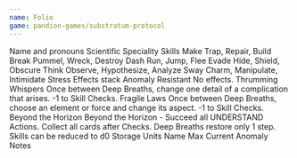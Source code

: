 ```yaml
---
name: Folio
game: pandion-games/substratum-protocol
---
```


<Fields>
  <TextField name="name">Name and pronouns</TextField>
  <TextField name="speciality">Scientific Speciality</TextField>
</Fields>

<Columns>
  <Stack>
    <Fields>
      <Heading>Skills</Heading>
      <Box>
        <Row>
          <Label>Make</Label>
          <SelectField
            name="skills.make.max"
            options={["d4", "d6", "d8", "d10", "d12"]}
            defaultValue="d4"
            tooltip="Max"
          ></SelectField>
          <SelectField
            name="skills.make.current"
            options={["d4", "d6", "d8", "d10", "d12"]}
            defaultValue="d4"
            tooltip="Current"
          ></SelectField>
        </Row>
        <Detail>Trap, Repair, Build</Detail>
      </Box>
      <Box>
        <Row>
          <Label>Break</Label>
          <SelectField
            name="skills.break.max"
            options={["d4", "d6", "d8", "d10", "d12"]}
            defaultValue="d4"
            tooltip="Max"
          ></SelectField>
          <SelectField
            name="skills.break.current"
            options={["d4", "d6", "d8", "d10", "d12"]}
            defaultValue="d4"
            tooltip="Current"
          ></SelectField>
        </Row>
        <Detail>Pummel, Wreck, Destroy</Detail>
      </Box>
      <Box>
        <Row>
          <Label>Dash</Label>
          <SelectField
            name="skills.dash.max"
            options={["d4", "d6", "d8", "d10", "d12"]}
            defaultValue="d4"
            tooltip="Max"
          ></SelectField>
          <SelectField
            name="skills.dash.current"
            options={["d4", "d6", "d8", "d10", "d12"]}
            defaultValue="d4"
            tooltip="Current"
          ></SelectField>
        </Row>
        <Detail>Run, Jump, Flee</Detail>
      </Box>
      <Box>
        <Row>
          <Label>Evade</Label>
          <SelectField
            name="skills.evade.max"
            options={["d4", "d6", "d8", "d10", "d12"]}
            defaultValue="d4"
            tooltip="Max"
          ></SelectField>
          <SelectField
            name="skills.evade.current"
            options={["d4", "d6", "d8", "d10", "d12"]}
            defaultValue="d4"
            tooltip="Current"
          ></SelectField>
        </Row>
        <Detail>Hide, Shield, Obscure</Detail>
      </Box>
      <Box>
        <Row>
          <Label>Think</Label>
          <SelectField
            name="skills.think.max"
            options={["d4", "d6", "d8", "d10", "d12"]}
            defaultValue="d4"
            tooltip="Max"
          ></SelectField>
          <SelectField
            name="skills.think.current"
            options={["d4", "d6", "d8", "d10", "d12"]}
            defaultValue="d4"
            tooltip="Current"
          ></SelectField>
        </Row>
        <Detail>Observe, Hypothesize, Analyze</Detail>
      </Box>
      <Box>
        <Row>
          <Label>Sway</Label>
          <SelectField
            name="skills.sway.max"
            options={["d4", "d6", "d8", "d10", "d12"]}
            defaultValue="d4"
            tooltip="Max"
          ></SelectField>
          <SelectField
            name="skills.sway.current"
            options={["d4", "d6", "d8", "d10", "d12"]}
            defaultValue="d4"
            tooltip="Current"
          ></SelectField>
        </Row>
        <Detail>Charm, Manipulate, Intimidate</Detail>
      </Box>
    </Fields>
  </Stack>
  <Stack>
    <Fields>
      <Row>
        <Heading>Stress</Heading>
        <Detail>Effects stack</Detail>
      </Row>
      <Row>
        <Label>Anomaly Resistant</Label>
        <Tracker name="stress.1" min={2} max={2} />
      </Row>
      <Detail>No effects.</Detail>
      <Row>
        <Label>Thrumming Whispers</Label>
        <Tracker name="stress.1" min={2} max={2} />
      </Row>
      <Detail>
        Once between Deep Breaths, change one detail of a complication that
        arises. -1 to Skill Checks.
      </Detail>
      <Row>
        <Label>Fragile Laws</Label>
        <Tracker name="stress.1" min={3} max={3} />
      </Row>
      <Detail>
        Once between Deep Breaths, choose an element or force and change its
        aspect. -1 to Skill Checks.
      </Detail>
      <Row>
        <Label>Beyond the Horizon</Label>
        <Tracker name="stress.1" min={4} max={4} />
      </Row>
      <Detail>
        Beyond the Horizon - Succeed all UNDERSTAND Actions. Collect all cards
        after Checks. Deep Breaths restore only 1 step. Skills can be reduced to
        d0
      </Detail>
    </Fields>
  </Stack>
</Columns>

<Fields>
  <Heading>Storage Units</Heading>
  <List min={3} max={3} name="storage">
    <Row>
      <TextField name="name">Name</TextField>
      <SelectField
        name="max"
        options={["d4", "d6", "d8", "d10", "d12"]}
        defaultValue="d4"
      >
        Max
      </SelectField>
      <SelectField
        name="current"
        options={["d4", "d6", "d8", "d10", "d12"]}
        defaultValue="d4"
      >
        Current
      </SelectField>
    </Row>
  </List>
</Fields>

<Fields>
  <Heading>Anomaly Notes</Heading>
  <TextAreaField name="anomaly.notes" rows={10} placeholder="Notes..." />
</Fields>
